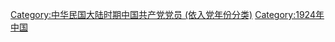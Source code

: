 [[Category:中华民国大陆时期中国共产党党员_(依入党年份分类)|Category:中华民国大陆时期中国共产党党员 (依入党年份分类)]]
[[Category:1924年中国|Category:1924年中国]]